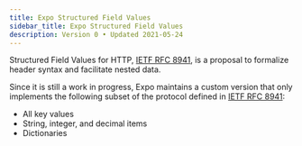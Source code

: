 ```yaml
---
title: Expo Structured Field Values
sidebar_title: Expo Structured Field Values
description: Version 0 • Updated 2021-05-24
---
```


Structured Field Values for HTTP, [IETF RFC 8941](https://tools.ietf.org/html/rfc8941), is a proposal to formalize header syntax and facilitate nested data.

Since it is still a work in progress, Expo maintains a custom version that only implements the following subset of the protocol defined in [IETF RFC 8941](https://tools.ietf.org/html/rfc8941):

- All key values
- String, integer, and decimal items
- Dictionaries
